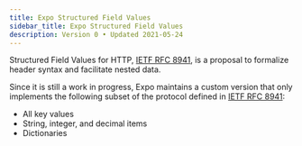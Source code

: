 ```yaml
---
title: Expo Structured Field Values
sidebar_title: Expo Structured Field Values
description: Version 0 • Updated 2021-05-24
---
```


Structured Field Values for HTTP, [IETF RFC 8941](https://tools.ietf.org/html/rfc8941), is a proposal to formalize header syntax and facilitate nested data.

Since it is still a work in progress, Expo maintains a custom version that only implements the following subset of the protocol defined in [IETF RFC 8941](https://tools.ietf.org/html/rfc8941):

- All key values
- String, integer, and decimal items
- Dictionaries
